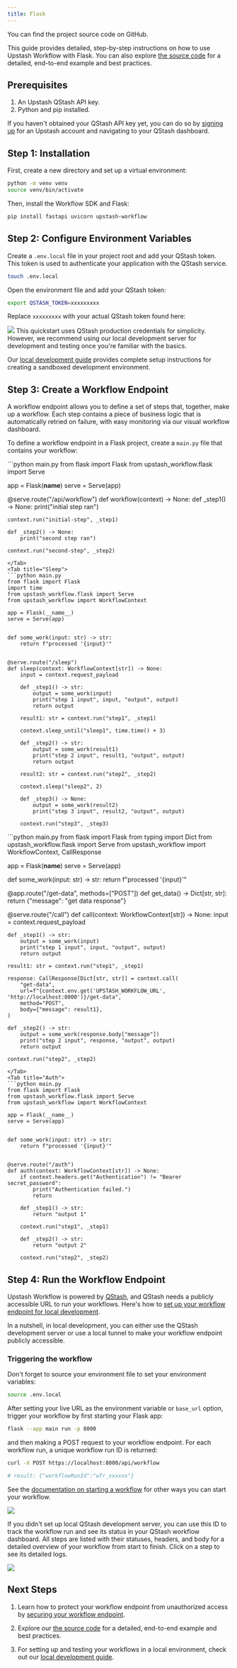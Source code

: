 ```yaml
---
title: Flask
---
```


<Card title="GitHub Repository" icon="github" href="https://github.com/upstash/workflow-py/tree/master/examples/flask" horizontal>
  You can find the project source code on GitHub.
</Card>

This guide provides detailed, step-by-step instructions on how to use Upstash Workflow with Flask. You can also explore [the source code](https://github.com/upstash/workflow-py/tree/master/examples/flask) for a detailed, end-to-end example and best practices.

## Prerequisites

1. An Upstash QStash API key.
2. Python and pip installed.

If you haven't obtained your QStash API key yet, you can do so by [signing up](https://console.upstash.com/login) for an Upstash account and navigating to your QStash dashboard.

## Step 1: Installation

First, create a new directory and set up a virtual environment:

```bash
python -m venv venv
source venv/bin/activate
```

Then, install the Workflow SDK and Flask:

```bash
pip install fastapi uvicorn upstash-workflow
```


## Step 2: Configure Environment Variables

Create a `.env.local` file in your project root and add your QStash token. This token is used to authenticate your application with the QStash service.

```bash Terminal
touch .env.local
```

Open the environment file and add your QStash token:

```bash .env.local
export QSTASH_TOKEN=xxxxxxxxx
```

Replace `xxxxxxxxx` with your actual QStash token found here:

<Frame>
  <img src="/img/qstash-workflow/qstash_token.png" />
</Frame>

<Note>
  This quickstart uses QStash production credentials for simplicity. However, we recommend using our local development server for development and testing once you're familiar with the basics.
  
  Our [local development guide](/workflow/howto/local-development) provides complete setup instructions for creating a sandboxed development environment.
</Note>

## Step 3: Create a Workflow Endpoint

A workflow endpoint allows you to define a set of steps that, together, make up a workflow. Each step contains a piece of business logic that is automatically retried on failure, with easy monitoring via our visual workflow dashboard.

To define a workflow endpoint in a Flask project, create a `main.py` file that contains your workflow:

<Tabs>
<Tab title="Example">
```python main.py
from flask import Flask
from upstash_workflow.flask import Serve

app = Flask(__name__)
serve = Serve(app)


@serve.route("/api/workflow")
def workflow(context) -> None:
    def _step1() -> None:
        print("initial step ran")

    context.run("initial-step", _step1)

    def _step2() -> None:
        print("second step ran")

    context.run("second-step", _step2)

```
</Tab>
<Tab title="Sleep">
```python main.py
from flask import Flask
import time
from upstash_workflow.flask import Serve
from upstash_workflow import WorkflowContext

app = Flask(__name__)
serve = Serve(app)


def some_work(input: str) -> str:
    return f"processed '{input}'"


@serve.route("/sleep")
def sleep(context: WorkflowContext[str]) -> None:
    input = context.request_payload

    def _step1() -> str:
        output = some_work(input)
        print("step 1 input", input, "output", output)
        return output

    result1: str = context.run("step1", _step1)

    context.sleep_until("sleep1", time.time() + 3)

    def _step2() -> str:
        output = some_work(result1)
        print("step 2 input", result1, "output", output)
        return output

    result2: str = context.run("step2", _step2)

    context.sleep("sleep2", 2)

    def _step3() -> None:
        output = some_work(result2)
        print("step 3 input", result2, "output", output)

    context.run("step3", _step3)

```
</Tab>

<Tab title="Call">
```python main.py
from flask import Flask
from typing import Dict
from upstash_workflow.flask import Serve
from upstash_workflow import WorkflowContext, CallResponse

app = Flask(__name__)
serve = Serve(app)


def some_work(input: str) -> str:
    return f"processed '{input}'"


@app.route("/get-data", methods=["POST"])
def get_data() -> Dict[str, str]:
    return {"message": "get data response"}


@serve.route("/call")
def call(context: WorkflowContext[str]) -> None:
    input = context.request_payload

    def _step1() -> str:
        output = some_work(input)
        print("step 1 input", input, "output", output)
        return output

    result1: str = context.run("step1", _step1)

    response: CallResponse[Dict[str, str]] = context.call(
        "get-data",
        url=f"{context.env.get('UPSTASH_WORKFLOW_URL', 'http://localhost:8000')}/get-data",
        method="POST",
        body={"message": result1},
    )

    def _step2() -> str:
        output = some_work(response.body["message"])
        print("step 2 input", response, "output", output)
        return output

    context.run("step2", _step2)

```
</Tab>
<Tab title="Auth">
```python main.py
from flask import Flask
from upstash_workflow.flask import Serve
from upstash_workflow import WorkflowContext

app = Flask(__name__)
serve = Serve(app)


def some_work(input: str) -> str:
    return f"processed '{input}'"


@serve.route("/auth")
def auth(context: WorkflowContext[str]) -> None:
    if context.headers.get("Authentication") != "Bearer secret_password":
        print("Authentication failed.")
        return

    def _step1() -> str:
        return "output 1"

    context.run("step1", _step1)

    def _step2() -> str:
        return "output 2"

    context.run("step2", _step2)

```
</Tab>
</Tabs>

## Step 4: Run the Workflow Endpoint

Upstash Workflow is powered by [QStash](/qstash/overall/getstarted), and QStash needs a publicly accessible URL to run your workflows. Here's how to [set up your workflow endpoint for local development](/workflow/howto/local-development).

In a nutshell, in local development, you can either use the QStash development server or use a local tunnel to make your workflow endpoint publicly accessible.

### Triggering the workflow

Don't forget to source your environment file to set your environment variables:

```bash Terminal
source .env.local
```

After setting your live URL as the environment variable or `base_url` option, trigger your workflow by first starting your Flask app:

```bash Terminal
flask --app main run -p 8000
```

and then making a POST request to your workflow endpoint. For each workflow run, a unique workflow run ID is returned:

```bash Terminal
curl -X POST https://localhost:8000/api/workflow

# result: {"workflowRunId":"wfr_xxxxxx"}
```

See the [documentation on starting a workflow](/workflow/howto/start) for other ways you can start your workflow.

<Frame>
  <img src="/img/qstash-workflow/nextjs_local_request.png" />
</Frame>

If you didn't set up local QStash development server, you can use this ID to track the workflow run and see its status in your QStash workflow dashboard. All steps are listed with their statuses, headers, and body for a detailed overview of your workflow from start to finish. Click on a step to see its detailed logs.

<Frame>
  <img src="/img/qstash-workflow/dashboard.png" />
</Frame>

## Next Steps

1. Learn how to protect your workflow endpoint from unauthorized access by [securing your workflow endpoint](/workflow/howto/security).

2. Explore our [the source code](https://github.com/upstash/workflow-py/tree/master/examples/flask) for a detailed, end-to-end example and best practices.

3. For setting up and testing your workflows in a local environment, check out our [local development guide](/workflow/howto/local-development).
